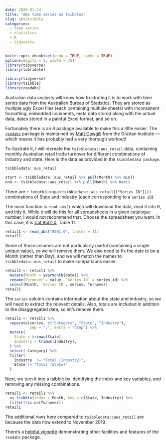 ```yaml
---
date: 2020-01-24
title: "ABS time series as tsibbles"
slug: abs2tsibble
categories:
  - time series
  - statistics
  - R
  - tidyverts
---
```


```r
knitr::opts_chunk$set(echo = TRUE, cache = TRUE)
options(digits = 3, width = 75)
library(tidyverse)
library(lubridate)
```

```r
library(tidyverse)
library(tsibble)
library(readabs)
```

Australian data analysts will know how frustrating it is to work with time series data from the Australian Bureau of Statistics. They are stored as multiple ugly Excel files (each containing multiple sheets) with inconsistent formatting, embedded comments, meta data stored along with the actual data, dates stored in a painful Excel format, and so on.

Fortunately there is an R package available to make this a little easier.
The [`readabs`](https://cran.r-project.org/package=readabs) package is maintained by [Matt Cowgill](https://twitter.com/mattcowgill) from the Grattan Institute --- which means it has probably had a very thorough workout!

To illustrate it, I will recreate the `tsibbledata::aus_retail` data, containing monthly Australian retail trade turnover for different combinations of industry and state. Here is the data as provided in the `tsibbledata package`.

```r
tsibbledata::aus_retail
```

```r
start <- tsibbledata::aus_retail %>% pull(Month) %>% min()
end <- tsibbledata::aus_retail %>% pull(Month) %>% max()
```

There are `r length(unique(tsibbledata::aus_retail[["Series ID"]]))` combinations of State and Industry (each corresponding to a `Series ID`).

The main function is `read_abs()` which will download the data, read it into R, and tidy it. While it will do this for all spreadsheets in a given catalogue number, I would not recommend that. Choose the spreadsheet you want. In this case, it is [Cat 8501.0](https://www.abs.gov.au/ausstats/abs@.nsf/mf/8501.0), Table 11.

```r
retail1 <- read_abs("8501.0", tables = 11)
retail1
```

Some of those columns are not particularly useful (containing a single unique value), so we will remove them. We also need to fix the date to be a Month (rather than Day), and we will match the names to `tsibbledata::aus_retail` to make comparisons easier.

```r
retail1 <- retail1 %>%
  mutate(Month = yearmonth(date)) %>%
  rename(Turnover = value, `Series ID` = series_id) %>%
  select(Month, `Series ID`, series, Turnover)
retail1
```

The `series` column contains information about the state and industry, so we will need to extract the relevant details. Also, totals are included in addition to the disaggregated data, so let's remove them.

```r
retail1 <- retail1 %>%
  separate(series, c("Category", "State", "Industry"),
           sep = ";", extra = "drop") %>%
  mutate(
    State = trimws(State),
    Industry = trimws(Industry),
  ) %>%
  select(-Category) %>%
  filter(
    Industry  != "Total (Industry)",
    State != "Total (State)"
  )
```

Next, we turn it into a tsibble by identifying the index and key variables, and removing any missing combinations.

```r
retail1 <- retail1 %>%
  as_tsibble(index = Month, key = c(State, Industry)) %>%
  filter(!is.na(Turnover))
retail1
```

The additional rows here compared to `tsibbledata::aus_retail` are because the data now extend to November 2019.

There's a [helpful vignette](https://cran.r-project.org/web/packages/readabs/vignettes/readabs_vignette.html) demonstrating other facilities and features of the `readabs` package.
